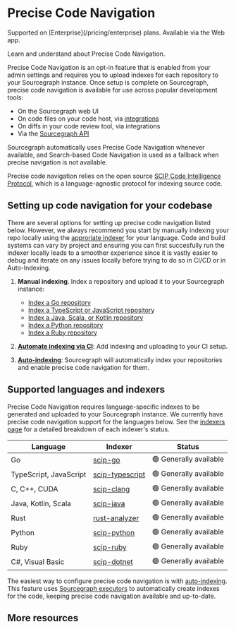 # Precise Code Navigation

<TierCallout>
  Supported on [Enterprise](/pricing/enterprise) plans.
  <user>
    Available via the Web app.
  </user>
</TierCallout>

<p className="subtitle">Learn and understand about Precise Code Navigation.</p>

Precise Code Navigation is an opt-in feature that is enabled from your admin settings and requires you to upload indexes for each repository to your Sourcegraph instance. Once setup is complete on Sourcegraph, precise code navigation is available for use across popular development tools:

- On the Sourcegraph web UI
- On code files on your code host, via [integrations](/integration/)
- On diffs in your code review tool, via integrations
- Via the [Sourcegraph API](/api/graphql)

Sourcegraph automatically uses Precise Code Navigation whenever available, and Search-based Code Navigation is used as a fallback when precise navigation is not available.

Precise code navigation relies on the open source [SCIP Code Intelligence Protocol](https://github.com/sourcegraph/scip), which is a language-agnostic protocol for indexing source code.

## Setting up code navigation for your codebase

<Callout type="info">There are several options for setting up precise code navigation listed below. However, we always recommend you start by manually indexing your repo locally using the [approriate indexer](/code-search/code-navigation/writing_an_indexer#quick-reference) for your language. Code and build systems can vary by project and ensuring you can first succesfully run the indexer locally leads to a smoother experience since it is vastly easier to debug and iterate on any issues locally before trying to do so in CI/CD or in Auto-Indexing.</Callout>

1. **Manual indexing**. Index a repository and upload it to your Sourcegraph instance:

    - [Index a Go repository](/code_navigation/how-to/index_a_go_repository#manual-indexing)
    - [Index a TypeScript or JavaScript repository](/code_navigation/how-to/index_a_typescript_and_javascript_repository#manual-indexing)
    - [Index a Java, Scala, or Kotlin repository](https://sourcegraph.github.io/scip-java/docs/getting-started.html)
    - [Index a Python repository](https://sourcegraph.com/github.com/sourcegraph/scip-python)
    - [Index a Ruby repository](https://sourcegraph.com/github.com/sourcegraph/scip-ruby)

2. [**Automate indexing via CI**](/code-search/code-navigation/how-to/adding_scip_to_workflows): Add indexing and uploading to your CI setup.
3. [**Auto-indexing**](/code-search/code-navigation/auto_indexing#enable-auto-indexing): Sourcegraph will automatically index your repositories and enable precise code navigation for them.

## Supported languages and indexers

Precise Code Navigation requires language-specific indexes to be generated and uploaded to your Sourcegraph instance. We currently have precise code navigation support for the languages below. See the [indexers page](/code-search/code-navigation/writing_an_indexer) for a detailed breakdown of each indexer's status.

|        Language        |                                      Indexer                                      |        Status         |
| ---------------------- | --------------------------------------------------------------------------------- | --------------------- |
| Go                     | [scip-go](https://sourcegraph.com/github.com/sourcegraph/scip-go)                 | 🟢 Generally available |
| TypeScript, JavaScript | [scip-typescript](https://sourcegraph.com/github.com/sourcegraph/scip-typescript) | 🟢 Generally available |
| C, C++, CUDA           | [scip-clang](https://sourcegraph.com/github.com/sourcegraph/scip-clang)           | 🟢 Generally available |
| Java, Kotlin, Scala    | [scip-java](https://sourcegraph.com/github.com/sourcegraph/scip-java)             | 🟢 Generally available |
| Rust                   | [rust-analyzer](https://sourcegraph.com/github.com/rust-lang/rust-analyzer)       | 🟢 Generally available |
| Python                 | [scip-python](https://sourcegraph.com/github.com/sourcegraph/scip-python)         | 🟢 Generally available |
| Ruby                   | [scip-ruby](https://sourcegraph.com/github.com/sourcegraph/scip-ruby)             | 🟢 Generally available |
| C#, Visual Basic       | [scip-dotnet](https://github.com/sourcegraph/scip-dotnet)                         | 🟢 Generally available |

The easiest way to configure precise code navigation is with [auto-indexing](/code-search/code-navigation/auto_indexing). This feature uses [Sourcegraph executors](/admin/executors/) to automatically create indexes for the code, keeping precise code navigation available and up-to-date.

## More resources

<QuickLinks>
    <QuickLink href="/code-search/code-navigation/writing_an_indexer" icon="installation" imgAlt="Code Navigation" title="Writing a SCIP indexer" description="Learn how you can write an indexer to emit SCIP for code navigation in Sourcegraph." />
    <QuickLink href="/code-search/code-navigation/how-to/adding_scip_to_workflows" icon="lightbulb" imgAlt="Code Navigation" title="Adding precise code navigation to CI/CD workflows" description="Learn how to add precise code navigation to CI/CD workflows to Sourcegraph." />
</QuickLinks>
